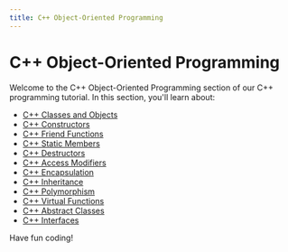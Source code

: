 ```yaml
---
title: C++ Object-Oriented Programming
---
```


# C++ Object-Oriented Programming

Welcome to the C++ Object-Oriented Programming section of our C++ programming tutorial. In this section, you'll learn about:

- [C++ Classes and Objects](./0-cpp-classes-objects.mdx)
- [C++ Constructors](./1-cpp-constructors.mdx)
- [C++ Friend Functions](./10-cpp-friend-functions.mdx)
- [C++ Static Members](./11-cpp-static-members.mdx)
- [C++ Destructors](./2-cpp-destructors.mdx)
- [C++ Access Modifiers](./3-cpp-access-modifiers.mdx)
- [C++ Encapsulation](./4-cpp-encapsulation.mdx)
- [C++ Inheritance](./5-cpp-inheritance.mdx)
- [C++ Polymorphism](./6-cpp-polymorphism.mdx)
- [C++ Virtual Functions](./7-cpp-virtual-functions.mdx)
- [C++ Abstract Classes](./8-cpp-abstract-classes.mdx)
- [C++ Interfaces](./9-cpp-interfaces.mdx)

Have fun coding!